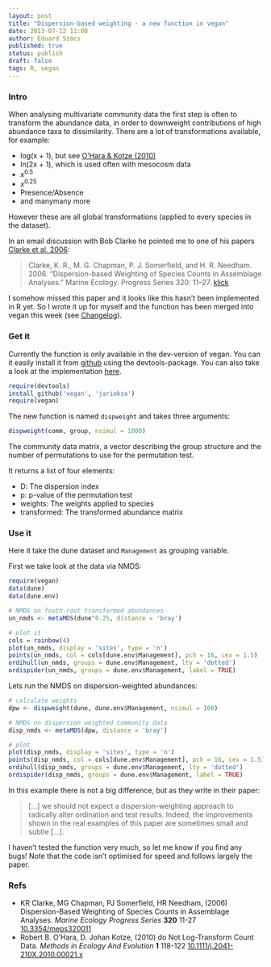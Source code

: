 ```yaml
---
layout: post
title: "Dispersion-based weighting - a new function in vegan"
date: 2013-07-12 11:00
author: Eduard Szöcs
published: true
status: publish
draft: false
tags: R, vegan
---
```


### Intro

When analysing multivariate community data the first step is often to transform the abundance data, in order to downweight contributions of high abundance taxa to dissimilarity. There are a lot of transformations available, for example:

* log(x + 1), but see [O’Hara &amp; Kotze (2010)](http://dx.doi.org/10.1111/j.2041-210X.2010.00021.x)
* ln(2x + 1), which is used often with mesocosm data
* $x^{0.5}$
* $x^{0.25}$
* Presence/Absence
* and manymany more

However these are all global transformations (applied to every species in the dataset).

In an email discussion with Bob Clarke he pointed me to one of his papers [Clarke et al. 2006](http://dx.doi.org/10.3354/meps320011):

>Clarke, K. R., M. G. Chapman, P. J. Somerfield, and H. R. Needham. 2006. “Dispersion-based Weighting of Species Counts in Assemblage Analyses.” Marine Ecology. Progress Series 320: 11–27. [klick](http://www.int-res.com/abstracts/meps/v320/p11-27/)

I somehow missed this paper and it looks like this hasn't been implemented in R yet. 
So I wrote it up for myself and the function has been merged into vegan this week (see [Changelog](https://raw.github.com/jarioksa/vegan/master/inst/ChangeLog)).

### Get it
Currently the function is only available in the dev-version of vegan. You can it easily install it from [github](https://github.com/jarioksa/vegan) using the devtools-package. You can also take a look at the implementation [here](https://github.com/jarioksa/vegan/blob/master/R/dispweight.R).

```r
require(devtools)
install_github('vegan', 'jarioksa')
require(vegan)
```


The new function is named `dispweight` and takes three arguments:

```r
dispweight(comm, group, nsimul = 1000)
```

The community data matrix, a vector describing the group structure and the number of permutations to use for the permutation test.

It returns a list of four elements:

* D: The dispersion index
* p: p-value of the permutation test
* weights: The weights applied to species
* transformed: The transformed abundance matrix


### Use it

Here it take the dune dataset and `Management` as grouping variable.

First we take look at the data via NMDS:

```r
require(vegan)
data(dune)
data(dune.env)

# NMDS on fouth-root transformed abundances
un_nmds <- metaMDS(dune^0.25, distance = 'bray')

# plot it
cols = rainbow(4)
plot(un_nmds, display = 'sites', type = 'n')
points(un_nmds, col = cols[dune.env$Management], pch = 16, cex = 1.5)
ordihull(un_nmds, groups = dune.env$Management, lty = 'dotted')
ordispider(un_nmds, groups = dune.env$Management, label = TRUE)
```


Lets run the NMDS on dispersion-weighted abundances:
```r
# calculate weights
dpw <- dispweight(dune, dune.env$Management, nsimul = 100)

# NMDS on dispersion weighted community data
disp_nmds <- metaMDS(dpw, distance = 'bray')

# plot
plot(disp_nmds, display = 'sites', type = 'n')
points(disp_nmds, col = cols[dune.env$Management], pch = 16, cex = 1.5)
ordihull(disp_nmds, groups = dune.env$Management, lty = 'dotted')
ordispider(disp_nmds, groups = dune.env$Management, label = TRUE)
```

In this example there is not a big difference, but as they write in their paper:

>[...] we should not expect a dispersion-weighting approach to radically alter ordination and test results. Indeed, the improvements shown in the real examples of this paper are sometimes small and subtle [...].

I haven't tested the function very much, so let me know if you find any bugs! Note that the code isn't optimised for speed and follows largely the paper.

### Refs

<ul>
<li>KR Clarke, MG Chapman, PJ Somerfield, HR Needham,   (2006) Dispersion-Based Weighting of Species Counts in Assemblage Analyses.  <em>Marine Ecology Progress Series</em>  <strong>320</strong>  11-27  <a href="http://dx.doi.org/10.3354/meps320011">10.3354/meps320011</a></li>
<li>Robert B. O’Hara, D. Johan Kotze,   (2010) do Not Log-Transform Count Data.  <em>Methods in Ecology And Evolution</em>  <strong>1</strong>  118-122  <a href="http://dx.doi.org/10.1111/j.2041-210X.2010.00021.x">10.1111/j.2041-210X.2010.00021.x</a></li>
</ul>
